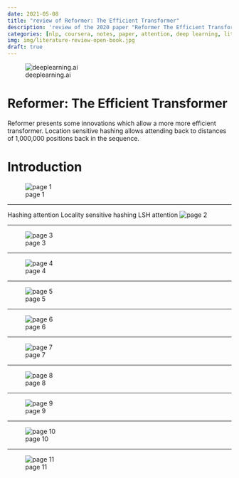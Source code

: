 ```yaml
---
date: 2021-05-08
title: "review of Reformer: The Efficient Transformer"
description: 'review of the 2020 paper "Reformer The Efficient Transformer" on improving the transformer architecture for the deeplearning.ai NLP specialization.'
categories: [nlp, coursera, notes, paper, attention, deep learning, literature review]
img: img/literature-review-open-book.jpg
draft: true
---
```


![deeplearning.ai](img/logo_deeplearning_ai.png)

# Reformer: The Efficient Transformer

Reformer presents some innovations which allow a more more efficient transformer.
Location sensitive hashing allows attending back to distances of 1,000,000 positions back in the sequence.

# Introduction

![page 1](img/rtet-page0.png)
<hr>
Hashing attention
Locality sensitive hashing
LSH attention
![page 2](img/rtet-page2.png)
<hr>
![page 3](img/rtet-page3.png)
<hr>
![page 4](img/rtet-page4.png)
<hr>
![page 5](img/rtet-page5.png)
<hr>
![page 6](img/rtet-page6.png)
<hr>
![page 7](img/rtet-page7.png)
<hr>
![page 8](img/rtet-page8.png)
<hr>
![page 9](img/rtet-page9.png)
<hr>
![page 10](img/rtet-page12.png)
<hr>
![page 11](img/rtet-page11.png)
